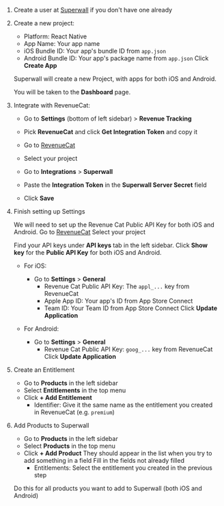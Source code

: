 1. Create a user at [Superwall](https://superwall.com/) if you don't have one already
2. Create a new project:
    - Platform: React Native
    - App Name: Your app name
    - iOS Bundle ID: Your app's bundle ID from `app.json`
    - Android Bundle ID: Your app's package name from `app.json`
    Click **Create App**

    Superwall will create a new Project, with apps for both iOS and Android.

    You will be taken to the **Dashboard** page.

3. Integrate with RevenueCat:
    - Go to **Settings** (bottom of left sidebar) > **Revenue Tracking**
    - Pick **RevenueCat** and click **Get Integration Token** and copy it

    - Go to [RevenueCat](https://app.revenuecat.com/)
    - Select your project
    - Go to **Integrations** > **Superwall**
    - Paste the **Integration Token** in the **Superwall Server Secret** field
    - Click **Save**

4. Finish setting up Settings

    We will need to set up the Revenue Cat Public API Key for both iOS and Android.
    Go to [RevenueCat](https://app.revenuecat.com/)
    Select your project

    Find your API keys under **API keys** tab in the left sidebar.
    Click **Show key** for the **Public API Key** for both iOS and Android.
    - For iOS:
        - Go to **Settings** > **General**
            - Revenue Cat Public API Key: The `appl_...` key from RevenueCat
            - Apple App ID: Your app's ID from App Store Connect
            - Team ID: Your Team ID from App Store Connect
            Click **Update Application**

    - For Android:
        - Go to **Settings** > **General**
            - Revenue Cat Public API Key: `goog_...` key from RevenueCat
            Click **Update Application**

5. Create an Entitlement
    - Go to **Products** in the left sidebar 
    - Select **Entitlements** in the top menu
    - Click **+ Add Entitlement**
        - Identifier: Give it the same name as the entitlement you created in RevenueCat (e.g. `premium`)

5. Add Products to Superwall
    - Go to **Products** in the left sidebar
    - Select **Products** in the top menu
    - Click **+ Add Product**
        They should appear in the list when you try to add something in a field
        Fill in the fields not already filled
        - Entitlements: Select the entitlement you created in the previous step

    Do this for all products you want to add to Superwall (both iOS and Android)